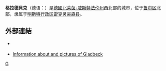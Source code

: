 {{noteTA|G1=德国地名|G2=Landkreis|G3=单位}}
{{德国城市
| 代表圖像 = Gladb1.jpg
| 圖像說明 = 歷史悠久的市政廳
| 市旗圖 = 
| 市徽图 = Image:DEU Gladbeck COA.svg
| 在德国内的位置图 = 
| 所属联邦州 = 北莱茵-威斯特法伦
| 所属行政区 = 明斯特行政区
| 所属县 = 雷克灵豪森县
| 坐标纬度 = 51
| 坐标纬度分 = 34
| 坐标经度 = 6
| 坐标经度分 = 58
| 海拔高度 = 52
| 面积 = 35.91
| 人口 = 75689
| 统计时间 = 2017年12月31日
| 人口密度 = 2104
| 邮政编码 = 45964, 45966, 45968
| 电话区号 = 02043
| 汽车牌号 = RE, CAS, GLA
| 政府地址 = Willy-Brandt-Platz 2<br />45964 Gladbeck
| 政府网站 = www.gladbeck.de
|}}

'''格拉德貝克'''（德语：{{lang|de|Gladbeck}}）是[[德國|德國]][[北莱茵-威斯特法伦州|北莱茵-威斯特法伦州]]西北部的城市，位于[[鲁尔区|鲁尔区]]北部，隶属于[[明斯特行政区|明斯特行政区]][[雷克灵豪森县|雷克灵豪森县]]。
== 外部連結 ==
{{Commons|Gladbeck}}
*{{Official website}} {{in lang|de}}
*[http://www.aleta.info/gladbeck/ Information about and pictures of Gladbeck] {{Wayback|url=http://www.aleta.info/gladbeck/ |date=20080723141154 }}

{{Authority control}}
{{德國地理小作品}}

[[Category:北莱茵-威斯特法伦州市镇|G]]
